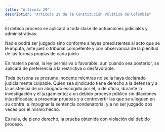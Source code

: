 ```yaml
---
title: "Artículo 29"
description: "Artículo 29 de la Constitución Política de Colombia"
---
```


El debido proceso se aplicará a
toda clase de actuaciones judiciales y administrativas.

Nadie podrá ser juzgado sino conforme a leyes
preexistentes al acto que se le imputa, ante juez o
tribunal competente y con observancia de la plenitud de las formas propias de cada juicio

En materia penal, la ley permisiva o favorable,
aun cuando sea posterior, se aplicará de preferencia a la restrictiva o desfavorable.

Toda persona se presume inocente mientras
no se la haya declarado judicialmente culpable.
Quien sea sindicado tiene derecho a la defensa y
a la asistencia de un abogado escogido por él, o
de oficio, durante la investigación y el juzgamiento;
a un debido proceso público sin dilaciones injustificadas; a presentar pruebas y a controvertir las que
se alleguen en su contra; a impugnar la sentencia
condenatoria, y a no ser juzgado dos veces por el
mismo hecho.

Es nula, de pleno derecho, la prueba obtenida
con violación del debido proceso. 